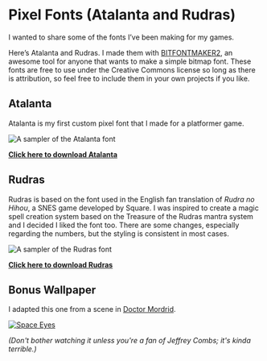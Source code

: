 
# Pixel Fonts (Atalanta and Rudras)

I wanted to share some of the fonts I’ve been making for my games.

Here’s Atalanta and Rudras. I made them with [BITFONTMAKER2],
an awesome tool for anyone that wants to make a simple bitmap font.
These fonts are free to use under the Creative Commons license so long as
there is attribution, so feel free to include them in your own projects if you like.

## Atalanta

Atalanta is my first custom pixel font that I made for a platformer game.

<Image
  src="/fonts/atalanta/atalanta_sample.png"
  alt="A sampler of the Atalanta font"
/>

**[Click here to download Atalanta][atalanta-download]**

## Rudras

Rudras is based on the font used in the English fan translation of _Rudra no
Hihou_, a SNES game developed by Square. I was inspired to create a magic spell
creation system based on the Treasure of the Rudras mantra system and I
decided I liked the font too. There are some changes, especially regarding the
numbers, but the styling is consistent in most cases.

<Image
  src="/fonts/rudras/rudras_sample.png"
  alt="A sampler of the Rudras font"
/>

**[Click here to download Rudras][rudras-download]**

## Bonus Wallpaper

I adapted this one from a scene in [Doctor Mordrid].

<a href="/images/2016-11-09-space_eyes.png" data-lightbox="space-eyes">
  <Image src="/images/2016-11-09-space_eyes.png" alt="Space Eyes" />
</a>

_(Don't bother watching it unless you're a fan of Jeffrey Combs; it's kinda terrible.)_

[bitfontmaker2]: http://www.pentacom.jp/pentacom/bitfontmaker2/
[atalanta-download]: fonts/atalanta/Atalanta_Font.zip
[rudras-download]: fonts/rudras/Rudras_Font.zip
[doctor mordrid]: https://youtu.be/42xdx4MZALQ

